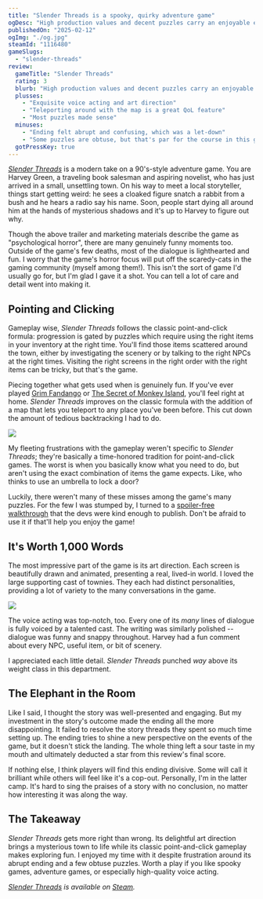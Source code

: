 ```yaml
---
title: "Slender Threads is a spooky, quirky adventure game"
ogDesc: "High production values and decent puzzles carry an enjoyable experience to a divisive ending."
publishedOn: "2025-02-12"
ogImg: "./og.jpg"
steamId: "1116480"
gameSlugs:
  - "slender-threads"
review:
  gameTitle: "Slender Threads"
  rating: 3
  blurb: "High production values and decent puzzles carry an enjoyable experience to a divisive ending."
  plusses:
    - "Exquisite voice acting and art direction"
    - "Teleporting around with the map is a great QoL feature"
    - "Most puzzles made sense"
  minuses:
    - "Ending felt abrupt and confusing, which was a let-down"
    - "Some puzzles are obtuse, but that's par for the course in this genre"
  gotPressKey: true
---
```


_[Slender Threads](https://slenderthreadsgame.com/)_ is a modern take on a 90's-style adventure game. You are Harvey Green, a traveling book salesman and aspiring novelist, who has just arrived in a small, unsettling town. On his way to meet a local storyteller, things start getting weird: he sees a cloaked figure snatch a rabbit from a bush and he hears a radio say his name. Soon, people start dying all around him at the hands of mysterious shadows and it's up to Harvey to figure out why.

<YoutubeEmbed youtubeId="Sg-1JWW5m5E" />

Though the above trailer and marketing materials describe the game as "psychological horror", there are many genuinely funny moments too. Outside of the game's few deaths, most of the dialogue is lighthearted and fun. I worry that the game's horror focus will put off the scaredy-cats in the gaming community (myself among them!). This isn't the sort of game I'd usually go for, but I'm glad I gave it a shot. You can tell a lot of care and detail went into making it.

## Pointing and Clicking

Gameplay wise, _Slender Threads_ follows the classic point-and-click formula: progression is gated by puzzles which require using the right items in your inventory at the right time. You'll find those items scattered around the town, either by investigating the scenery or by talking to the right NPCs at the right times. Visiting the right screens in the right order with the right items can be tricky, but that's the game.

Piecing together what gets used when is genuinely fun. If you've ever played [Grim Fandango](/games/grim-fandango/) or [The Secret of Monkey Island](/games/the-secret-of-monkey-island/), you'll feel right at home. _Slender Threads_ improves on the classic formula with the addition of a map that lets you teleport to any place you've been before. This cut down the amount of tedious backtracking I had to do.

![](./street.jpg)

My fleeting frustrations with the gameplay weren't specific to _Slender Threads_; they're basically a time-honored tradition for point-and-click games. The worst is when you basically know what you need to do, but aren't using the exact combination of items the game expects. Like, who thinks to use an umbrella to lock a door?

Luckily, there weren't many of these misses among the game's many puzzles. For the few I was stumped by, I turned to a [spoiler-free walkthrough](https://adventuregamehotspot.com/walkthrough/3699/slender-threads-walkthrough) that the devs were kind enough to publish. Don't be afraid to use it if that'll help you enjoy the game!

## It's Worth 1,000 Words

The most impressive part of the game is its art direction. Each screen is beautifully drawn and animated, presenting a real, lived-in world. I loved the large supporting cast of townies. They each had distinct personalities, providing a lot of variety to the many conversations in the game.

![](./moto.jpg)

The voice acting was top-notch, too. Every one of its _many_ lines of dialogue is fully voiced by a talented cast. The writing was similarly polished -- dialogue was funny and snappy throughout. Harvey had a fun comment about every NPC, useful item, or bit of scenery.

I appreciated each little detail. _Slender Threads_ punched _way_ above its weight class in this department.

## The Elephant in the Room

Like I said, I thought the story was well-presented and engaging. But my investment in the story's outcome made the ending all the more disappointing. It failed to resolve the story threads they spent so much time setting up. The ending tries to shine a new perspective on the events of the game, but it doesn't stick the landing. The whole thing left a sour taste in my mouth and ultimately deducted a star from this review's final score.

If nothing else, I think players will find this ending divisive. Some will call it brilliant while others will feel like it's a cop-out. Personally, I'm in the latter camp. It's hard to sing the praises of a story with no conclusion, no matter how interesting it was along the way.

## The Takeaway

_Slender Threads_ gets more right than wrong. Its delightful art direction brings a mysterious town to life while its classic point-and-click gameplay makes exploring fun. I enjoyed my time with it despite frustration around its abrupt ending and a few obtuse puzzles. Worth a play if you like spooky games, adventure games, or especially high-quality voice acting.

<ReviewSummary review={props.frontmatter.review} />

_[Slender Threads](/games/slender-threads/) is available on [Steam](https://store.steampowered.com/app/1116480/Slender_Threads/)._
